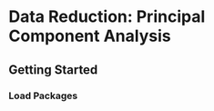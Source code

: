 # Data Reduction: Principal Component Analysis {#sec-pca}

## Getting Started

### Load Packages

```r

```
